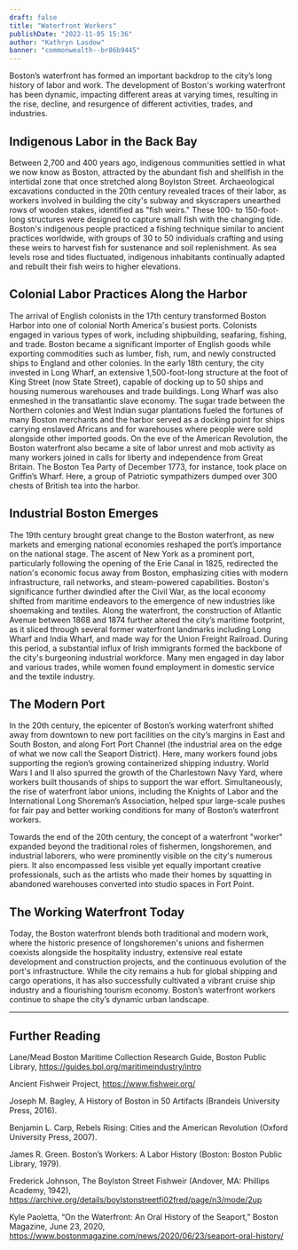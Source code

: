 ```yaml
---
draft: false
title: "Waterfront Workers"
publishDate: "2022-11-05 15:36"
author: "Kathryn Lasdow"
banner: "commonwealth--br86b9445"
---
```



Boston’s waterfront has formed an important backdrop to the city’s long history of labor and work. The development of Boston's working waterfront has been dynamic, impacting different areas at varying times, resulting in the rise, decline, and resurgence of different activities, trades, and industries. 

<ItemCard id="commonwealth--br86b9445" />

## Indigenous Labor in the Back Bay
 
Between 2,700 and 400 years ago, indigenous communities settled in what we now know as Boston, attracted by the abundant fish and shellfish in the intertidal zone that once stretched along Boylston Street. Archaeological excavations conducted in the 20th century revealed traces of their labor, as workers involved in building the city's subway and skyscrapers unearthed rows of wooden stakes, identified as "fish weirs." These 100- to 150-foot-long structures were designed to capture small fish with the changing tide. Boston's indigenous people practiced a fishing technique similar to ancient practices worldwide, with groups of 30 to 50 individuals crafting and using these weirs to harvest fish for sustenance and soil replenishment. As sea levels rose and tides fluctuated, indigenous inhabitants continually adapted and rebuilt their fish weirs to higher elevations.
 
## Colonial Labor Practices Along the Harbor

<ItemCard id="commonwealth--q811kp619" />
 
The arrival of English colonists in the 17th century transformed Boston Harbor into one of  colonial North America's busiest ports. Colonists engaged in various types of work, including shipbuilding, seafaring, fishing, and trade. Boston became a significant importer of English goods while exporting commodities such as lumber, fish, rum, and newly constructed ships to England and other colonies. In the early 18th century, the city invested in Long Wharf, an extensive 1,500-foot-long structure at the foot of King Street (now State Street), capable of docking up to 50 ships and housing numerous warehouses and trade buildings. Long Wharf was also enmeshed in the transatlantic slave economy. The sugar trade between the Northern colonies and West Indian sugar plantations fueled the fortunes of many Boston merchants and the harbor served as a docking point for ships carrying enslaved Africans and for warehouses where people were sold alongside other imported goods. On the eve of the American Revolution, the Boston waterfront also became a site of labor unrest and mob activity as many workers joined in calls for liberty and independence from Great Britain. The Boston Tea Party of December 1773, for instance, took place on Griffin’s Wharf. Here, a group of Patriotic sympathizers dumped over 300 chests of British tea into the harbor.
 
## Industrial Boston Emerges 

<ItemCard id="commonwealth--cn69mt581" />

The 19th century brought great change to the Boston waterfront, as new markets and emerging national economies reshaped the port’s importance on the national stage. The ascent of New York as a prominent port, particularly following the opening of the Erie Canal in 1825, redirected the nation's economic focus away from Boston, emphasizing cities with modern infrastructure, rail networks, and steam-powered capabilities. Boston's significance further dwindled after the Civil War, as the local economy shifted from maritime endeavors to the emergence of new industries like shoemaking and textiles. Along the waterfront, the construction of Atlantic Avenue between 1868 and 1874 further altered the city’s maritime footprint, as it sliced through several former waterfront landmarks including Long Wharf and India Wharf, and made way for the Union Freight Railroad. During this period, a substantial influx of Irish immigrants formed the backbone of the city's burgeoning industrial workforce. Many men engaged in day labor and various trades, while women found employment in domestic service and the textile industry. 

<ItemCard id="commonwealth--5h73s608r" />

## The Modern Port

<ItemCard id="commonwealth--br86b9844" />

In the 20th century, the epicenter of Boston’s working waterfront shifted away from downtown to new port facilities on the city’s margins in East and South Boston, and along Fort Port Channel (the industrial area on the edge of what we now call the Seaport District). Here, many workers found jobs supporting the region’s growing containerized shipping industry. World Wars I and II also spurred the growth of the Charlestown Navy Yard, where workers built thousands of ships to support the war effort. Simultaneously, the rise of waterfront labor unions, including the Knights of Labor and the International Long Shoreman’s Association, helped spur large-scale pushes for fair pay and better working conditions for many of Boston’s waterfront workers. 

Towards the end of the 20th century, the concept of a waterfront "worker" expanded beyond the traditional roles of fishermen, longshoremen, and industrial laborers, who were prominently visible on the city's numerous piers. It also encompassed less visible yet equally important creative professionals, such as the artists who made their homes by squatting in abandoned warehouses converted into studio spaces in Fort Point. 


<ItemCard id="commonwealth--5h73s522c" />

## The Working Waterfront Today


Today, the Boston waterfront blends both traditional and modern work, where the historic presence of longshoremen's unions and fishermen coexists alongside the hospitality industry, extensive real estate development and construction projects, and the continuous evolution of the port's infrastructure. While the city remains a hub for global shipping and cargo operations, it has also successfully cultivated a vibrant cruise ship industry and a flourishing tourism economy. Boston’s waterfront workers continue to shape the city’s dynamic urban landscape.

---

## Further Reading

Lane/Mead Boston Maritime Collection Research Guide, Boston Public Library, https://guides.bpl.org/maritimeindustry/intro

Ancient Fishweir Project, https://www.fishweir.org/ 

Joseph M. Bagley, A History of Boston in 50 Artifacts (Brandeis University Press, 2016).

Benjamin L. Carp, Rebels Rising: Cities and the American Revolution (Oxford University Press, 2007). 

James R. Green. Boston’s Workers: A Labor History (Boston: Boston Public Library, 1979).

Frederick Johnson, The Boylston Street Fishweir (Andover, MA: Phillips Academy, 1942), https://archive.org/details/boylstonstreetfi02fred/page/n3/mode/2up

Kyle Paoletta, “On the Waterfront: An Oral History of the Seaport,” Boston Magazine, June 23, 2020, https://www.bostonmagazine.com/news/2020/06/23/seaport-oral-history/ 
